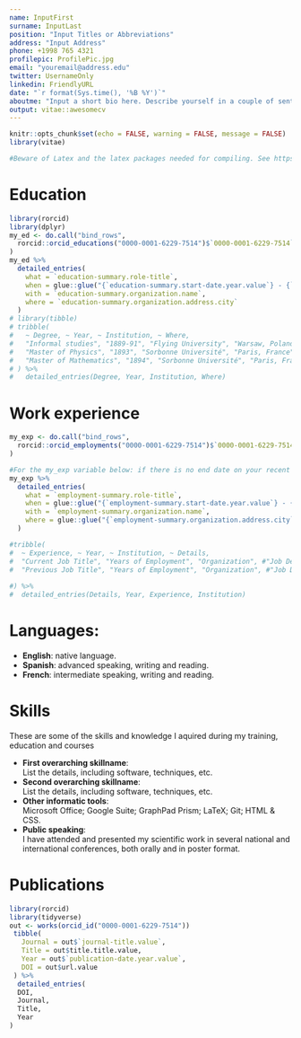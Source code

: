 ```yaml
---
name: InputFirst
surname: InputLast
position: "Input Titles or Abbreviations"
address: "Input Address"
phone: +1998 765 4321
profilepic: ProfilePic.jpg
email: "youremail@address.edu"
twitter: UsernameOnly
linkedin: FriendlyURL
date: "`r format(Sys.time(), '%B %Y')`"
aboutme: "Input a short bio here. Describe yourself in a couple of sentences."
output: vitae::awesomecv
---
```


```r
knitr::opts_chunk$set(echo = FALSE, warning = FALSE, message = FALSE)
library(vitae)
```

```r
#Beware of Latex and the latex packages needed for compiling. See https://yihui.org/tinytex/r/#debugging if you get any errors related to *.tex compiling 
```

# Education

```r
library(rorcid)
library(dplyr)
my_ed <- do.call("bind_rows",
  rorcid::orcid_educations("0000-0001-6229-7514")$`0000-0001-6229-7514`$`affiliation-group`$summaries
)
my_ed %>%
  detailed_entries(
    what = `education-summary.role-title`,
    when = glue::glue("{`education-summary.start-date.year.value`} - {`education-summary.end-date.year.value`}"),
    with = `education-summary.organization.name`,
    where = `education-summary.organization.address.city`
  )
# library(tibble)
# tribble(
#   ~ Degree, ~ Year, ~ Institution, ~ Where,
#   "Informal studies", "1889-91", "Flying University", "Warsaw, Poland",
#   "Master of Physics", "1893", "Sorbonne Université", "Paris, France",
#   "Master of Mathematics", "1894", "Sorbonne Université", "Paris, France"
# ) %>% 
#   detailed_entries(Degree, Year, Institution, Where)
```

# Work experience

```r
my_exp <- do.call("bind_rows",
  rorcid::orcid_employments("0000-0001-6229-7514")$`0000-0001-6229-7514`$`affiliation-group`$summaries
)

#For the my_exp variable below: if there is no end date on your recent employment, replace `employment-summary.end-date.year.value` with `employment-summary.end-date`. 
my_exp %>%
  detailed_entries(
    what = `employment-summary.role-title`,
    when = glue::glue("{`employment-summary.start-date.year.value`} - {`employment-summary.end-date.year.value`}"),
    with = `employment-summary.organization.name`,
    where = glue::glue("{`employment-summary.organization.address.city`}, {`employment-summary.organization.address.region`}")
  )

#tribble(
#  ~ Experience, ~ Year, ~ Institution, ~ Details,
#  "Current Job Title", "Years of Employment", "Organization", #"Job Description",
#  "Previous Job Title", "Years of Employment", "Organization", #"Job Description",
  
#) %>% 
#  detailed_entries(Details, Year, Experience, Institution)
```
# Languages:
  
  * **English**: native language.
  * **Spanish**: advanced speaking, writing and reading.
  * **French**: intermediate speaking, writing and reading.

# Skills
These are some of the skills and knowledge I aquired during my training, education and courses

  * **First overarching skillname**:  
      List the details, including software, techniques, etc.
  * **Second overarching skillname**:  
      List the details, including software, techniques, etc.
  * **Other informatic tools**:  
      Microsoft Office; Google Suite; GraphPad Prism; LaTeX; Git; HTML & CSS.
  * **Public speaking**:  
      I  have attended and presented my scientific work in several national and international conferences, both orally and in poster format.
      
# Publications

```r
library(rorcid)
library(tidyverse)
out <- works(orcid_id("0000-0001-6229-7514")) 
 tibble(
   Journal = out$`journal-title.value`,
   Title = out$title.title.value,
   Year = out$`publication-date.year.value`,
   DOI = out$url.value
 ) %>% 
  detailed_entries(
  DOI,
  Journal,
  Title,
  Year
)

```

